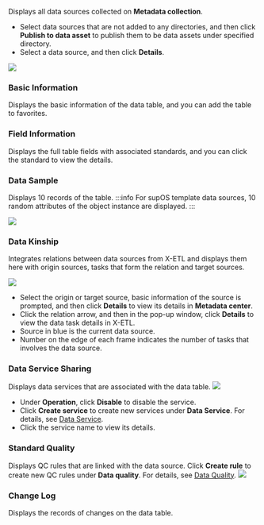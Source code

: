 Displays all data sources collected on **Metadata collection**.
- Select data sources that are not added to any directories, and then click **Publish to data asset** to publish them to be data assets under specified directory.
- Select a data source, and then click **Details**.

![](https://wordpressfreezonex.oss-cn-hangzhou.aliyuncs.com/supDAM/12.png)

### Basic Information
Displays the basic information of the data table, and you can add the table to favorites.

### Field Information
Displays the full table fields with associated standards, and you can click the standard to view the details.

### Data Sample
Displays 10 records of the table.
:::info
For supOS template data sources, 10 random attributes of the object instance are displayed.
:::

![](https://wordpressfreezonex.oss-cn-hangzhou.aliyuncs.com/supDAM/13.png)

### Data Kinship
Integrates relations between data sources from X-ETL and displays them here with origin sources, tasks that form the relation and target sources.

![](https://wordpressfreezonex.oss-cn-hangzhou.aliyuncs.com/supDAM/14.png)

- Select the origin or target source, basic information of the source is prompted, and then click **Details** to view its details in **Metadata center**.
- Click the relation arrow, and then in the pop-up window, click **Details** to view the data task details in X-ETL.
- Source in blue is the current data source.
- Number on the edge of each frame indicates the number of tasks that involves the data source.

### Data Service Sharing
Displays data services that are associated with the data table.
![](https://wordpressfreezonex.oss-cn-hangzhou.aliyuncs.com/supDAM/15.png)

- Under **Operation**, click **Disable** to disable the service.
- Click **Create service** to create new services under **Data Service**. For details, see <a href="../../../../category/data-service">Data Service</a>.
- Click the service name to view its details.

### Standard Quality
Displays QC rules that are linked with the data source. Click **Create rule** to create new QC rules under **Data quality**. For details, see <a href="../../../../category/data-quality">Data Quality</a>.
![](https://wordpressfreezonex.oss-cn-hangzhou.aliyuncs.com/supDAM/16.png)

### Change Log
Displays the records of changes on the data table.
